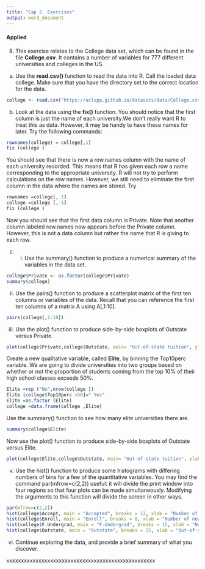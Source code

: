 ```yaml
---
title: "Cap 2. Exercises"
output: word_document
---
```



#### Applied


8. This exercise relates to the College data set, which can be found in
the file **College.csv**. It contains a number of variables for 777 different universities and colleges in the US.

a) Use the **read.csv()** function to read the data into R. Call the
loaded data college. Make sure that you have the directory set
to the correct location for the data.

```r
college <- read.csv("https://uclspp.github.io/datasets/data/College.csv")
```


(b) Look at the data using the **fix()** function. You should notice
that the first column is just the name of each university.We don’t
really want R to treat this as data. However, it may be handy to
have these names for later. Try the following commands:

```r
rownames(college) = college[,1]
fix (college )
```

You should see that there is now a row.names column with the
name of each university recorded. This means that R has given
each row a name corresponding to the appropriate university. R
will not try to perform calculations on the row names. However,
we still need to eliminate the first column in the data where the
names are stored. Try

```r
rownames =college[, 1]
college =college [,-1]
fix (college )
```

Now you should see that the first data column is Private. Note
that another column labeled row.names now appears before the
Private column. However, this is not a data column but rather
the name that R is giving to each row.

(c) i. Use the summary() function to produce a numerical summary
of the variables in the data set.


```r
college$Private <- as.factor(college$Private)
summary(college)
```
ii. Use the pairs() function to produce a scatterplot matrix of
the first ten columns or variables of the data. Recall that
you can reference the first ten columns of a matrix A using
A[,1:10].

```r
pairs(college[,1:10])
```
iii. Use the plot() function to produce side-by-side boxplots of
Outstate versus Private.


```r

plot(college$Private,college$Outstate, main= "Out-of-state tuition", ylab= "Outstate", xlab= "Private")
```

Create a new qualitative variable, called **Elite**, by binning the Top10perc variable. We are going to divide universities into two groups based on whether or not the proportion of students coming from the top 10% of their high school
classes exceeds 50%.
```r

Elite =rep ("No",nrow(college ))
Elite [college$Top10perc >50]=" Yes"
Elite =as.factor (Elite)
college =data.frame(college ,Elite)

```

Use the summary() function to see how many elite universities there are.

```r
summary(college$Elite)
```
Now use the plot() function to produce
side-by-side boxplots of Outstate versus Elite.

```r
plot(college$Elite,college$Outstate, main= "Out-of-state tuition", ylab= "Outstate", xlab= "Elite")
```

v. Use the hist() function to produce some histograms with differing numbers of bins for a few of the quantitative variables. You may find the command par(mfrow=c(2,2)) useful:
it will divide the print window into four regions so that four plots can be made simultaneously. Modifying the arguments
to this function will divide the screen in other ways.


```r
par(mfrow=c(2,2))
hist(college$Accept, main = "Accepted", breaks = 12, xlab = "Number of applicants accepted")
hist(college$Enroll, main = "Enroll", breaks = 8, xlab = "Number of new students enrolled")
hist(college$F.Undergrad, main = "F.Undergrad", breaks = 15, xlab = "Number of full-time undergraduates")
hist(college$Outstate, main = "Outstate", breaks = 25, xlab = "Out-of-state tuition")

```
vi. Continue exploring the data, and provide a brief summary
of what you discover.


xxxxxxxxxxxxxxxxxxxxxxxxxxxxxxxxxxxxxxxxxxxxxxxxxxx

```r

```

